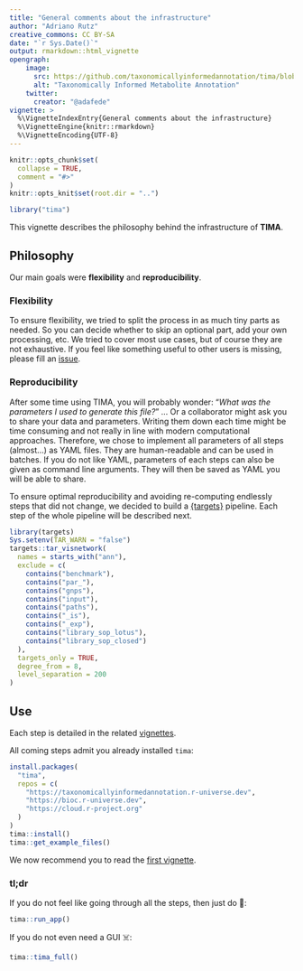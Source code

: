 ```yaml
---
title: "General comments about the infrastructure"
author: "Adriano Rutz"
creative_commons: CC BY-SA
date: "`r Sys.Date()`"
output: rmarkdown::html_vignette
opengraph:
    image:
      src: https://github.com/taxonomicallyinformedannotation/tima/blob/main/man/figures/logo.svg
      alt: "Taxonomically Informed Metabolite Annotation"
    twitter:
      creator: "@adafede"
vignette: >
  %\VignetteIndexEntry{General comments about the infrastructure}
  %\VignetteEngine{knitr::rmarkdown}
  %\VignetteEncoding{UTF-8}
---
```


```r
knitr::opts_chunk$set(
  collapse = TRUE,
  comment = "#>"
)
knitr::opts_knit$set(root.dir = "..")
```

```r
library("tima")
```

This vignette describes the philosophy behind the infrastructure of **TIMA**.

## Philosophy

Our main goals were **flexibility** and **reproducibility**.

### Flexibility

To ensure flexibility, we tried to split the process in as much tiny parts as needed.
So you can decide whether to skip an optional part, add your own processing, etc.
We tried to cover most use cases, but of course they are not exhaustive.
If you feel like something useful to other users is missing, please fill an [issue](https://github.com/taxonomicallyinformedannotation/tima/issues).

### Reproducibility

After some time using TIMA, you will probably wonder:
"*What was the parameters I used to generate this file?*" ...
Or a collaborator might ask you to share your data and parameters.
Writing them down each time might be time consuming and not really in line with modern computational approaches.
Therefore, we chose to implement all parameters of all steps (almost...) as YAML files.
They are human-readable and can be used in batches.
If you do not like YAML, parameters of each steps can also be given as command line arguments.
They will then be saved as YAML you will be able to share.

To ensure optimal reproducibility and avoiding re-computing endlessly steps that did not change, we decided to build a [{targets}](https://books.ropensci.org/targets/) pipeline.
Each step of the whole pipeline will be described next.


```r
library(targets)
Sys.setenv(TAR_WARN = "false")
targets::tar_visnetwork(
  names = starts_with("ann"),
  exclude = c(
    contains("benchmark"),
    contains("par_"),
    contains("gnps"),
    contains("input"),
    contains("paths"),
    contains("_is"),
    contains("_exp"),
    contains("library_sop_lotus"),
    contains("library_sop_closed")
  ),
  targets_only = TRUE,
  degree_from = 8,
  level_separation = 200
)
```

## Use

Each step is detailed in the related [vignettes](https://taxonomicallyinformedannotation.github.io/tima/articles).

All coming steps admit you already installed `tima`:

```r
install.packages(
  "tima",
  repos = c(
    "https://taxonomicallyinformedannotation.r-universe.dev",
    "https://bioc.r-universe.dev",
    "https://cloud.r-project.org"
  )
)
tima::install()
tima::get_example_files()
```

We now recommend you to read the [first vignette](https://taxonomicallyinformedannotation.github.io/tima/articles/I-gathering.html).

### tl;dr

If you do not feel like going through all the steps, then just do 🚀:

```r
tima::run_app()
```

If you do not even need a GUI ☠️:

```r
tima::tima_full()
```
